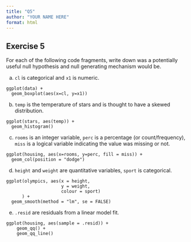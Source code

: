 ```yaml
---
title: "Q5"
author: "YOUR NAME HERE"
format: html
---
```


## Exercise 5

For each of the following code fragments, write down was a potentially useful null hypothesis and null generating mechanism would be.

a. `cl` is categorical and `x1` is numeric.

```
ggplot(data) + 
  geom_boxplot(aes(x=cl, y=x1))
```

b. `temp` is the temperature of stars and is thought to have a skewed distribution.

```
ggplot(stars, aes(temp)) +
  geom_histogram()
```

c. `rooms` is an integer variable, `perc` is a percentage (or count/frequency), `miss` is a logical variable indicating the value was missing or not. 

```
ggplot(housing, aes(x=rooms, y=perc, fill = miss)) +
  geom_col(position = "dodge")
```

d. `height` and `weight` are quantitative variables, `sport` is categorical.

```
ggplot(olympics, aes(x = height, 
                     y = weight,  
                     colour = sport)
      ) +
  geom_smooth(method = "lm", se = FALSE)
```

e. `.resid` are residuals from a linear model fit.

```
ggplot(housing, aes(sample = .resid)) +
    geom_qq() +
    geom_qq_line() 
```

